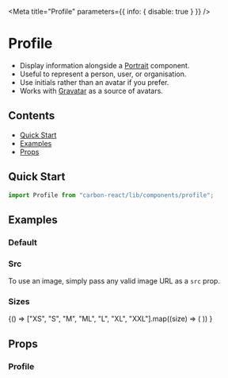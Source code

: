 

<Meta title="Profile" parameters={{ info: { disable: true } }} />

# Profile

- Display information alongside a [Portrait](/components/portrait) component.
- Useful to represent a person, user, or organisation.
- Use initials rather than an avatar if you prefer.
- Works with [Gravatar](http://en.gravatar.com/) as a source of avatars.

## Contents

- [Quick Start](#quick-start)
- [Examples](#examples)
- [Props](#props)

## Quick Start

```javascript
import Profile from "carbon-react/lib/components/profile";
```

## Examples

### Default

<Canvas>
  <Story name="default">
    <Profile email="email@email.com" initials="JD" name="John Doe" />
  </Story>
</Canvas>

### Src

To use an image, simply pass any valid image URL as a `src` prop.

<Canvas>
  <Story name="src">
    <Profile
      email="email@email.com"
      initials="JD"
      name="John Doe"
      src="https://avataaars.io/?avatarStyle=Transparent&topType=LongHairStraight&accessoriesType=Blank&hairColor=BrownDark&facialHairType=Blank&clotheType=BlazerShirt&eyeType=Default&eyebrowType=Default&mouthType=Default&skinColor=Light"
    />
  </Story>
</Canvas>

### Sizes

<Canvas>
  <Story name="sizes">
    {() =>
      ["XS", "S", "M", "ML", "L", "XL", "XXL"].map((size) => (
        <Profile
          email="email@email.com"
          initials="JD"
          name="John Doe"
          size={size}
          key={size}
        />
      ))
    }
  </Story>
</Canvas>

## Props

### Profile

<StyledSystemProps of={Profile} noHeader margin />
